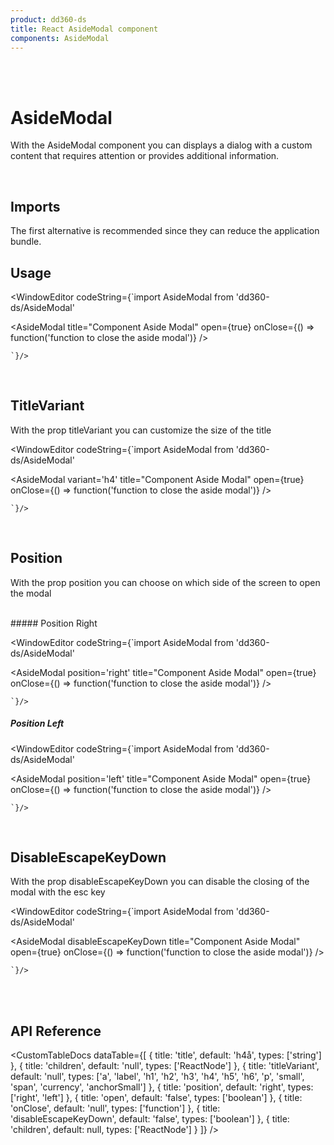 ```yaml
---
product: dd360-ds
title: React AsideModal component
components: AsideModal
---
```


<br />
<br />

# <span name="floating-nav">AsideModal</span>

With the AsideModal component you can displays a dialog with a custom content that requires attention or provides additional information.

<br />

## <span name="floating-nav">Imports</span>

The first alternative is recommended since they can reduce the application bundle.

<WindowEditor codeString="import AsideModal from 'dd360-ds/AsideModal'" />

<WindowEditor codeString="import { AsideModal } from 'dd360-ds'" />

## <span name="floating-nav">Usage</span>

<ContainerComponentDoc>
    <AsideModalCustom />
</ContainerComponentDoc>

<WindowEditor
  codeString={`import AsideModal from 'dd360-ds/AsideModal'

<AsideModal title="Component Aside Modal" open={true} onClose={() => function('function to close the aside modal')} />

    `}/>

<br />

## <span name="floating-nav">TitleVariant</span>

With the prop <span className='border border-gray-300 bg-gray-200 p-1'>titleVariant</span> you can customize the size of the title

<ContainerComponentDoc>
    <AsideModalCustom haveVariants={true} />
</ContainerComponentDoc>

<WindowEditor
  codeString={`import AsideModal from 'dd360-ds/AsideModal'

<AsideModal variant='h4' title="Component Aside Modal" open={true} onClose={() => function('function to close the aside modal')} />

    `}/>

<br />

## <span name="floating-nav">Position</span>

With the prop <span className='border border-gray-300 bg-gray-200 p-1'>position</span> you can choose on which side of the screen to open the modal

<br />
##### Position Right

<ContainerComponentDoc>
    <AsideModalCustom positionAsideModal="right" />
</ContainerComponentDoc>

<WindowEditor
  codeString={`import AsideModal from 'dd360-ds/AsideModal'

<AsideModal position='right' title="Component Aside Modal" open={true} onClose={() => function('function to close the aside modal')} />

    `}/>

##### Position Left

<ContainerComponentDoc>
    <AsideModalCustom positionAsideModal="left" />
</ContainerComponentDoc>

<WindowEditor
  codeString={`import AsideModal from 'dd360-ds/AsideModal'

<AsideModal position='left' title="Component Aside Modal" open={true} onClose={() => function('function to close the aside modal')} />

    `}/>

<br />

## <span name="floating-nav">DisableEscapeKeyDown</span>

With the prop <span className='border border-gray-300 bg-gray-200 p-1'>disableEscapeKeyDown</span> you can disable the closing of the modal with the esc key

<ContainerComponentDoc>
    <AsideModalCustom propsCustom={{ disableEscapeKeyDown: true }} />
</ContainerComponentDoc>

<WindowEditor
  codeString={`import AsideModal from 'dd360-ds/AsideModal'

<AsideModal disableEscapeKeyDown title="Component Aside Modal" open={true} onClose={() => function('function to close the aside modal')} />

    `}/>

<br />
<br />

## <span name="floating-nav">API Reference</span>

<CustomTableDocs
    dataTable={[
        { title: 'title', default: 'h4å', types: ['string'] },
        { title: 'children', default: 'null', types: ['ReactNode'] },
        { title: 'titleVariant', default: 'null', types: ['a', 'label', 'h1', 'h2', 'h3', 'h4', 'h5', 'h6', 'p', 'small', 'span', 'currency', 'anchorSmall'] },
        { title: 'position', default: 'right', types: ['right', 'left'] },
        { title: 'open', default: 'false', types: ['boolean'] },
        { title: 'onClose', default: 'null', types: ['function'] },
        { title: 'disableEscapeKeyDown', default: 'false', types: ['boolean'] },
        { title: 'children', default: null, types: ['ReactNode'] }
    ]}
/>
